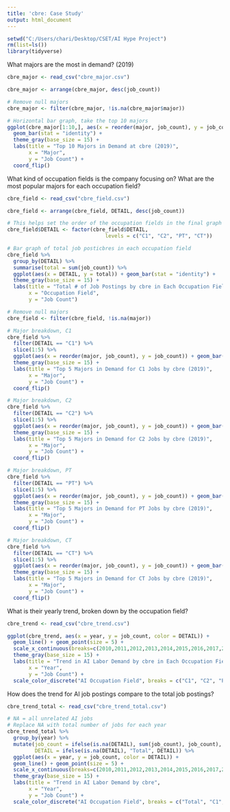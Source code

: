 ---
title: 'cbre: Case Study'
output: html_document
---

```{r setup}
setwd("C:/Users/chari/Desktop/CSET/AI Hype Project")
rm(list=ls())
library(tidyverse)
```


What majors are the most in demand? (2019)
```{r}
cbre_major <- read_csv("cbre_major.csv")

cbre_major <- arrange(cbre_major, desc(job_count))

# Remove null majors
cbre_major <- filter(cbre_major, !is.na(cbre_major$major))

# Horizontal bar graph, take the top 10 majors
ggplot(cbre_major[1:10,], aes(x = reorder(major, job_count), y = job_count)) + 
  geom_bar(stat = "identity") + 
  theme_gray(base_size = 15) +
  labs(title = "Top 10 Majors in Demand at cbre (2019)",
       x = "Major",
       y = "Job Count") +
  coord_flip()
```


What kind of occupation fields is the company focusing on? What are the most popular majors for each occupation field?
```{r}
cbre_field <- read_csv("cbre_field.csv")

cbre_field <- arrange(cbre_field, DETAIL, desc(job_count))

# This helps set the order of the occupation fields in the final graph
cbre_field$DETAIL <- factor(cbre_field$DETAIL,
                                levels = c("C1", "C2", "PT", "CT"))

# Bar graph of total job posticbres in each occupation field
cbre_field %>%
  group_by(DETAIL) %>%
  summarise(total = sum(job_count)) %>%
  ggplot(aes(x = DETAIL, y = total)) + geom_bar(stat = "identity") +
  theme_gray(base_size = 15) +
  labs(title = "Total # of Job Postings by cbre in Each Occupation Field (2019)",
       x = "Occupation Field",
       y = "Job Count")

# Remove null majors
cbre_field <- filter(cbre_field, !is.na(major))

# Major breakdown, C1
cbre_field %>%
  filter(DETAIL == "C1") %>%
  slice(1:5) %>%
  ggplot(aes(x = reorder(major, job_count), y = job_count)) + geom_bar(stat = "identity") +
  theme_gray(base_size = 15) +
  labs(title = "Top 5 Majors in Demand for C1 Jobs by cbre (2019)",
       x = "Major",
       y = "Job Count") +
  coord_flip()

# Major breakdown, C2
cbre_field %>%
  filter(DETAIL == "C2") %>%
  slice(1:5) %>%
  ggplot(aes(x = reorder(major, job_count), y = job_count)) + geom_bar(stat = "identity") +
  theme_gray(base_size = 15) +
  labs(title = "Top 5 Majors in Demand for C2 Jobs by cbre (2019)",
       x = "Major",
       y = "Job Count") +
  coord_flip()

# Major breakdown, PT
cbre_field %>%
  filter(DETAIL == "PT") %>%
  slice(1:5) %>%
  ggplot(aes(x = reorder(major, job_count), y = job_count)) + geom_bar(stat = "identity") +
  theme_gray(base_size = 15) +
  labs(title = "Top 5 Majors in Demand for PT Jobs by cbre (2019)",
       x = "Major",
       y = "Job Count") +
  coord_flip()

# Major breakdown, CT
cbre_field %>%
  filter(DETAIL == "CT") %>%
  slice(1:5) %>%
  ggplot(aes(x = reorder(major, job_count), y = job_count)) + geom_bar(stat = "identity") +
  theme_gray(base_size = 15) +
  labs(title = "Top 5 Majors in Demand for CT Jobs by cbre (2019)",
       x = "Major",
       y = "Job Count") +
  coord_flip()
```


What is their yearly trend, broken down by the occupation field?
```{r}
cbre_trend <- read_csv("cbre_trend.csv")

ggplot(cbre_trend, aes(x = year, y = job_count, color = DETAIL)) +
  geom_line() + geom_point(size = 5) +
  scale_x_continuous(breaks=c(2010,2011,2012,2013,2014,2015,2016,2017,2018,2019,2020)) +
  theme_gray(base_size = 15) +
  labs(title = "Trend in AI Labor Demand by cbre in Each Occupation Field",
       x = "Year",
       y = "Job Count") +
  scale_color_discrete("AI Occupation Field", breaks = c("C1", "C2", "PT", "CT"))
```


How does the trend for AI job postings compare to the total job postings?
```{r}
cbre_trend_total <- read_csv("cbre_trend_total.csv")

# NA = all unrelated AI jobs
# Replace NA with total number of jobs for each year
cbre_trend_total %>%
  group_by(year) %>%
  mutate(job_count = ifelse(is.na(DETAIL), sum(job_count), job_count),
         DETAIL = ifelse(is.na(DETAIL), "Total", DETAIL)) %>%
  ggplot(aes(x = year, y = job_count, color = DETAIL)) +
  geom_line() + geom_point(size = 5) +
  scale_x_continuous(breaks=c(2010,2011,2012,2013,2014,2015,2016,2017,2018,2019,2020)) +
  theme_gray(base_size = 15) +
  labs(title = "Trend in AI Labor Demand by cbre",
       x = "Year",
       y = "Job Count") +
  scale_color_discrete("AI Occupation Field", breaks = c("Total", "C1", "C2", "PT", "CT"))
```

